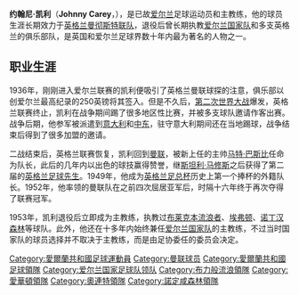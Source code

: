{{noteTA
|G1=football
|T=zh-hans:约翰尼·凯利;zh-hk:尊尼·卡尼;zh-tw:約翰尼·凱利;
|1=zh-hans:约翰尼·凯利;zh-hk:尊尼·卡尼;zh-tw:約翰尼·凱利;
}}

{{Infobox Football biography
| playername = 约翰尼·凯利 
| image =
| fullname = 约翰·约瑟夫·凯利 
| englishfullname =  John Joseph Carey 
| dateofbirth = {{birth date|1919|2|23|df=y}}
| cityofbirth = [[都柏林|都柏林]]
| countryofbirth = {{IRE}}
| dateofdeath = {{death date and age|1995|8|23|1919|2|23|df=y}}
| cityofdeath = [[馬格斯菲特|馬格斯菲特]]
| countryofdeath = [[英国|英国]]
| currentclub = 已逝世
| position = 后卫
| youthyears = 193?年<br />193?年
| youthclubs = {{tsl|en|Home Farm F.C.||Home Farm}}<br />都柏林GAA''（[[盖尔式足球|盖尔式足球]]）''
| years = 1936年<br />1936－1953年
|clubs= {{tsl|en|St James's Gate F.C.||St James's Gate}}<br />[[曼联|曼联]]
|caps(goals) =   <br />304 (17)
| nationalyears = 1937－1952年
| nationalteam = {{flagicon|IRL}} [[爱尔兰国家足球队|爱尔兰]]
| nationalcaps(goals) = 27 (3)
| manageryears = 1953－1958年<br />1955－1967年<br />1958－1961年<br />1961－1963年<br />1963－1968年<br />1970－1971年
| managerclubs = [[布莱克本流浪者足球俱乐部|-{zh-hans:布莱克本;zh-hk:布力般流浪;}-]]<br />{{flagicon|IRL}}[[爱尔兰国家足球队|爱尔兰国家队]]<br />[[埃弗顿足球俱乐部|-{zh-hans:埃弗顿;zh-hk:愛華頓;}-]]<br />[[莱顿东方足球俱乐部|-{zh-hans:莱顿东方;zh-hk:奧連特}-]] <br />[[诺丁汉森林足球俱乐部|-{zh-hans:诺丁汉森林;zh-hk:諾定咸森林}-]]<br />[[布莱克本流浪者足球俱乐部|-{zh-hans:布莱克本;zh-hk:布力般流浪;}-]]
}}
'''约翰尼·凯利'''（'''Johnny Carey'''，{{bd|1919年|2月23日|1995年|8月23日|C}}），是已故[[爱尔兰|爱尔兰]]足球运动员和主教练，他的球员生涯长期效力于[[英格兰|英格兰]][[曼彻斯特联队|曼彻斯特联队]]，退役后曾长期执教[[爱尔兰国家足球队|爱尔兰国家队]]和多支英格兰的俱乐部队，是英国和爱尔兰足球界数十年内最为著名的人物之一。

== 职业生涯 ==
1936年，刚刚进入爱尔兰联赛的凯利便吸引了英格兰曼联球探的注意，俱乐部以创爱尔兰最高纪录的250英镑将其签入。但是不久后，[[第二次世界大战|第二次世界大战]]爆发，英格兰联赛终止，凯利在战争期间踢了很多地区性比赛，并被多支球队邀请作客出赛。战争后期，他参军被派遣到[[意大利|意大利]]和[[中东|中东]]，驻守意大利期间还在当地踢球，战争结束后得到了很多加盟的邀请。

二战结束后，英格兰联赛恢复，凯利回到[[曼联|曼联]]，被新上任的主帅[[马特·巴斯比|马特·巴斯比]]任命为队长，此后的几年内以出色的球技赢得赞誉，继[[斯坦利·马修斯|斯坦利·马修斯]]之后获得了第二届的[[英格兰FWA足球先生|英格兰足球先生]]。1949年，他成为[[英格兰足总杯|英格兰足总杯]]历史上第一个捧杯的外籍队长。1952年，他率领的曼联队在之前四次屈居亚军后，时隔十六年终于再次夺得了联赛冠军。

1953年，凯利退役后立即成为主教练，执教过[[布莱克本流浪者|布莱克本流浪者]]、[[埃弗顿|埃弗顿]]、[[诺丁汉森林|诺丁汉森林]]等球队。此外，他还在十多年内始终兼任[[爱尔兰国家足球队|爱尔兰国家队]]的主教练，不过当时国家队的球员选择并不取决于主教练，而是由足协委任的委员会决定。

{{英格蘭FWA足球先生}}
{{諾定咸森林領隊}}

{{DEFAULTSORT:Carey, Johnny}}
[[Category:愛爾蘭共和國足球運動員|Category:愛爾蘭共和國足球運動員]]
[[Category:曼联球员|Category:曼联球员]]
[[Category:愛爾蘭共和國足球領隊|Category:愛爾蘭共和國足球領隊]]
[[Category:爱尔兰国家足球队领队|Category:爱尔兰国家足球队领队]]
[[Category:布力般流浪領隊|Category:布力般流浪領隊]]
[[Category:愛華頓領隊|Category:愛華頓領隊]]
[[Category:奧連特領隊|Category:奧連特領隊]]
[[Category:諾定咸森林領隊|Category:諾定咸森林領隊]]